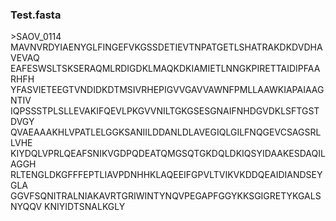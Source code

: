 ===Test.fasta===

>SAOV_0114
MAVNVRDYIAENYGLFINGEFVKGSSDETIEVTNPATGETLSHATRAKDKDVDHAVEVAQ
EAFESWSLTSKSERAQMLRDIGDKLMAQKDKIAMIETLNNGKPIRETTAIDIPFAARHFH
YFASVIETEEGTVNDIDKDTMSIVRHEPIGVVGAVVAWNFPMLLAAWKIAPAIAAGNTIV
IQPSSSTPLSLLEVAKIFQEVLPKGVVNILTGKGSESGNAIFNHDGVDKLSFTGSTDVGY
QVAEAAAKHLVPATLELGGKSANIILDDANLDLAVEGIQLGILFNQGEVCSAGSRLLVHE
KIYDQLVPRLQEAFSNIKVGDPQDEATQMGSQTGKDQLDKIQSYIDAAKESDAQILAGGH
RLTENGLDKGFFFEPTLIAVPDNHHKLAQEEIFGPVLTVIKVKDDQEAIDIANDSEYGLA
GGVFSQNITRALNIAKAVRTGRIWINTYNQVPEGAPFGGYKKSGIGRETYKGALSNYQQV
KNIYIDTSNALKGLY